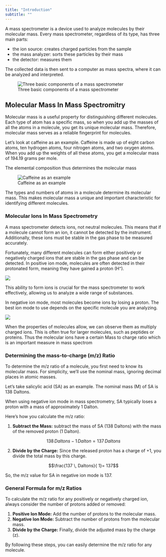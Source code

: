 ```yaml
---
title: "Introduction"
subtitle: ""
---
```


A mass spectrometer is a device used to analyze molecules by their molecular mass. Every mass spectrometer, regardless of its type, has three main parts:

-   the ion source: creates charged particles from the sample
-   the mass analyzer: sorts these particles by their mass
-   the detector: measures them

The collected data is then sent to a computer as mass spectra, where it can be analyzed and interpreted.

![Three basic components of a mass spectrometer](img/1-three-components.jpg)

## Molecular Mass In Mass Spectromitry

Molecular mass is a useful property for distinguishing different molecules. Each type of atom has a specific mass, so when you add up the masses of all the atoms in a molecule, you get its unique molecular mass. Therefore, molecular mass serves as a reliable fingerprint for molecules.

Let's look at caffeine as an example. Caffeine is made up of eight carbon atoms, ten hydrogen atoms, four nitrogen atoms, and two oxygen atoms. When you add up the weights of all these atoms, you get a molecular mass of 194.19 grams per mole.

The elemental composition thus determines the molecular mass

![Caffeine as an example](img/2-caffeine.jpg)

The types and numbers of atoms in a molecule determine its molecular mass. This makes molecular mass a unique and important characteristic for identifying different molecules.

### Molecular Ions In Mass Spectrometry

A mass spectrometer detects ions, not neutral molecules. This means that if a molecule cannot form an ion, it cannot be detected by the instrument. Additionally, these ions must be stable in the gas phase to be measured accurately.

Fortunately, many different molecules can form either positively or negatively charged ions that are stable in the gas phase and can be detected. In positive ion mode, molecules are often detected in their protonated form, meaning they have gained a proton (H⁺).

![](img/3-protonated-caffeine.jpg)

This ability to form ions is crucial for the mass spectrometer to work effectively, allowing us to analyze a wide range of substances.

In negative ion mode, most molecules become ions by losing a proton. The best ion mode to use depends on the specific molecule you are analyzing.

![](img/4-negative-SA.jpg)

When the properties of molecules allow, we can observe them as multiply charged ions. This is often true for larger molecules, such as peptides or proteins. Thus the molecular ions have a certain Mass to charge ratio which is an important measure in mass spectrom

### Determining the mass-to-charge (m/z) Ratio

To determine the m/z ratio of a molecule, you first need to know its molecular mass. For simplicity, we'll use the nominal mass, ignoring decimal places in atomic masses.

Let's take salicylic acid (SA) as an example. The nominal mass (M) of SA is 138 Daltons.

When using negative ion mode in mass spectrometry, SA typically loses a proton with a mass of approximately 1 Dalton.

Here's how you calculate the m/z ratio:

1.  **Subtract the Mass:**  subtract the mass of SA (138 Daltons) with the mass of the removed proton (1 Dalton). 

$$ 138 \, Daltons - 1\, Dalton = 137\, Daltons$$

2.  **Divide by the Charge:** Since the released proton has a charge of +1, you divide the total mass by this charge.

$$\frac{137 \, Daltons}{ 1}= 137$$

So, the m/z value for SA in negative ion mode is 137.

### General Formula for m/z Ratios

To calculate the m/z ratio for any positively or negatively charged ion, always consider the number of protons added or removed:

1.  **Positive Ion Mode:** Add the number of protons to the molecular mass.
2.  **Negative Ion Mode:** Subtract the number of protons from the molecular mass.
3.  **Divide by the Charge:** Finally, divide the adjusted mass by the charge (z).

By following these steps, you can easily determine the m/z ratio for any molecule.

